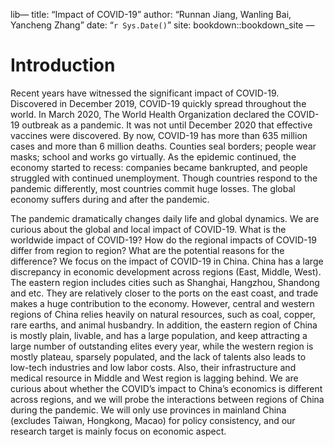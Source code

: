 lib--- 
title: "Impact of COVID-19"
author: "Runnan Jiang, Wanling Bai, Yancheng Zhang"
date: "`r Sys.Date()`"
site: bookdown::bookdown_site
---

# Introduction

Recent years have witnessed the significant impact of COVID-19. Discovered in December 2019, COVID-19 quickly spread throughout the world. In March 2020, The World Health Organization declared the COVID-19 outbreak as a pandemic. It was not until December 2020 that effective vaccines were discovered. By now, COVID-19 has more than 635 million cases and more than 6 million deaths. Counties seal borders; people wear masks; school and works go virtually. As the epidemic continued, the economy started to recess: companies became bankrupted, and people struggled with continued unemployment. Though countries respond to the pandemic differently, most countries commit huge losses. The global economy suffers during and after the pandemic. 

The pandemic dramatically changes daily life and global dynamics. We are curious about the global and local impact of COVID-19. What is the worldwide impact of COVID-19? How do the regional impacts of COVID-19 differ from region to region? What are the potential reasons for the difference? We focus on the impact of COVID-19 in China. China has a large discrepancy in economic development across regions (East, Middle, West). The eastern region includes cities such as Shanghai, Hangzhou, Shandong and etc. They are relatively closer to the ports on the east coast, and trade makes a huge contribution to the economy. However, central and western regions of China relies heavily on natural resources, such as coal, copper, rare earths, and animal husbandry. In addition, the eastern region of China is mostly plain, livable, and has a large population, and keep attracting a large number of outstanding elites every year, while the western region is mostly plateau, sparsely populated, and the lack of talents also leads to low-tech industries and low labor costs. Also, their infrastructure and medical resource in Middle and West region is lagging behind. We are curious about whether the COVID's impact to China's economics is different across regions, and we will probe the interactions between regions of China during the pandemic. We will only use provinces in mainland China (excludes Taiwan, Hongkong, Macao) for policy consistency, and our research target is mainly focus on economic aspect.